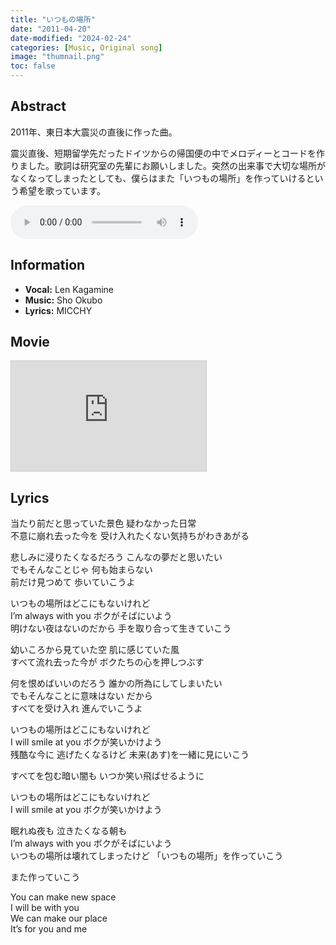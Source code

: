 ```yaml
---
title: "いつもの場所"
date: "2011-04-20"
date-modified: "2024-02-24"
categories: [Music, Original song]
image: "thumnail.png"
toc: false
---
```


## Abstract

2011年、東日本大震災の直後に作った曲。

震災直後、短期留学先だったドイツからの帰国便の中でメロディーとコードを作りました。歌詞は研究室の先輩にお願いしました。突然の出来事で大切な場所がなくなってしまったとしても、僕らはまた「いつもの場所」を作っていけるという希望を歌っています。

<audio controlslist="nodownload" controls oncontextmenu="return false;">
   <source src="itsumono-basho.mp3" type="audio/mp3">
   <p>Your browser does not support the audio element.</p>
</audio>


## Information

- **Vocal:** Len Kagamine
- **Music:** Sho Okubo
- **Lyrics:** MICCHY



## Movie

<iframe width="312" height="176" src="https://ext.nicovideo.jp/thumb/sm14214918" scrolling="no" style="border:solid 1px #ccc;" frameborder="0"><a href="https://www.nicovideo.jp/watch/sm14214918">【鏡音レン】いつもの場所【オリジナル】</a></iframe>


## Lyrics

当たり前だと思っていた景色 疑わなかった日常  
不意に崩れ去った今を 受け入れたくない気持ちがわきあがる

悲しみに浸りたくなるだろう こんなの夢だと思いたい  
でもそんなことじゃ 何も始まらない  
前だけ見つめて 歩いていこうよ

いつもの場所はどこにもないけれど  
I'm always with you ボクがそばにいよう  
明けない夜はないのだから 手を取り合って生きていこう


幼いころから見ていた空 肌に感じていた風  
すべて流れ去った今が ボクたちの心を押しつぶす

何を恨めばいいのだろう 誰かの所為にしてしまいたい  
でもそんなことに意味はない だから  
すべてを受け入れ 進んでいこうよ

いつもの場所はどこにもないけれど  
I will smile at you ボクが笑いかけよう  
残酷な今に 逃げたくなるけど 未来(あす)を一緒に見にいこう


すべてを包む暗い闇も いつか笑い飛ばせるように


いつもの場所はどこにもないけれど  
I will smile at you ボクが笑いかけよう

眠れぬ夜も 泣きたくなる朝も  
I'm always with you ボクがそばにいよう  
いつもの場所は壊れてしまったけど 「いつもの場所」を作っていこう

また作っていこう


You can make new space  
I will be with you  
We can make our place  
It's for you and me
